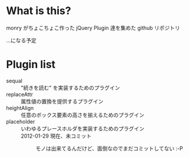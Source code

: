 = What is this? =
monry がちょこちょこ作った jQuery Plugin 達を集めた github リポジトリ

...になる予定

= Plugin list =
; sequal
: &quot;続きを読む&quot; を実装するためのプラグイン
; replaceAttr
: 属性値の置換を提供するプラグイン
; heightAlign
: 任意のボックス要素の高さを揃えるためのプラグイン
; placeholder
: いわゆるプレースホルダを実装するためのプラグイン
: 2012-01-29 現在、未コミット
:: モノは出来てるんだけど、面倒なのでまだコミットしてない :-P
